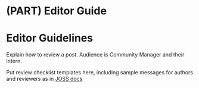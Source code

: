 #  (PART) Editor Guide {-}

# Editor Guidelines {#editor}

Explain how to review a post. Audience is Community Manager and their intern.

Put review checklist templates here, including sample messages for authors and reviewers as in [JOSS docs](https://joss.readthedocs.io/en/latest/editing.html#sample-messages-for-authors-and-reviewers)